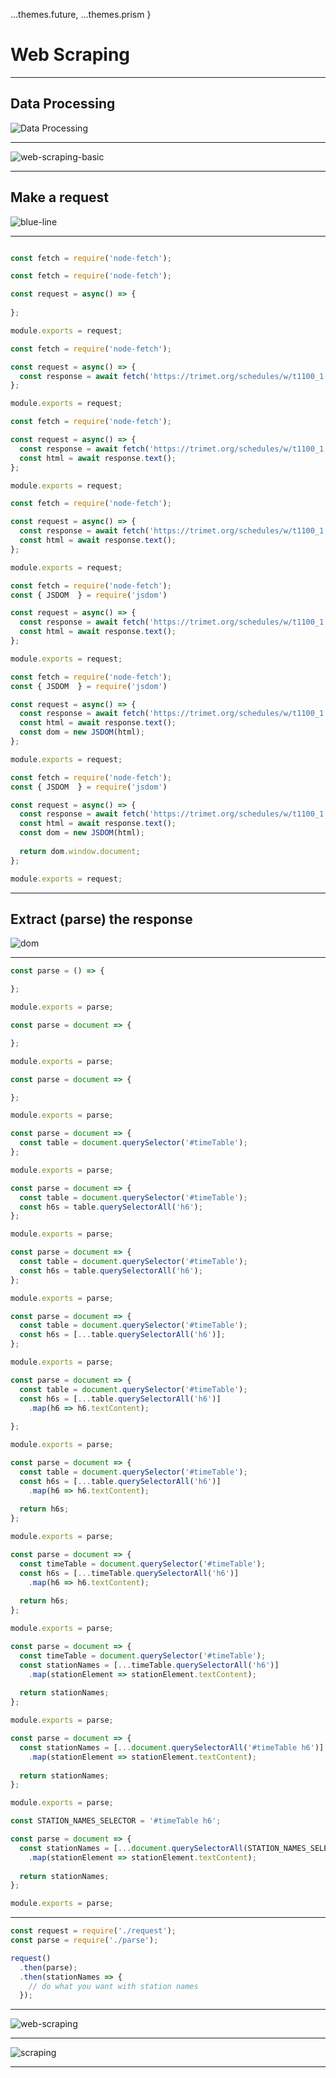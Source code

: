 
  ...themes.future,
  ...themes.prism
}

# Web Scraping

---

## Data Processing

![Data Processing](https://alchemycodelab.s3-us-west-2.amazonaws.com/Data+Pipeline.png)

---

![web-scraping-basic](https://alchemycodelab.s3.us-west-2.amazonaws.com/web-scraping-basic.png)

---

## Make a request

![blue-line](https://alchemycodelab.s3-us-west-2.amazonaws.com/blue-line.png)

---

<CodeSurfer theme={duotoneLight}>

```js showNumbers title="request.js" subtitle="we're going to write code that will fetch html from the trimet website and return a DOM representation of the site"

```

```js showNumbers title="request.js" subtitle="we'll use the node-fetch library to make an HTTP request to the site. (node-fetch is like superagent)"
const fetch = require('node-fetch');
```

```js showNumbers title="request.js" subtitle="export a request function"
const fetch = require('node-fetch');

const request = async() => {
  
};

module.exports = request;
```

```js showNumbers title="request.js" subtitle="fetch from the trimet web site"
const fetch = require('node-fetch');

const request = async() => {
  const response = await fetch('https://trimet.org/schedules/w/t1100_1.htm');
};

module.exports = request;
```

```js showNumbers title="request.js" subtitle="parse the response as text to get the HTML as a string"
const fetch = require('node-fetch');

const request = async() => {
  const response = await fetch('https://trimet.org/schedules/w/t1100_1.htm');
  const html = await response.text();
};

module.exports = request;
```

```js showNumbers title="request.js" subtitle="next we want to parse the HTML into an Object (DOM)"
const fetch = require('node-fetch');

const request = async() => {
  const response = await fetch('https://trimet.org/schedules/w/t1100_1.htm');
  const html = await response.text();
};

module.exports = request;
```

```js showNumbers title="request.js" subtitle="require jsdom which takes HTML and parses it into DOM"
const fetch = require('node-fetch');
const { JSDOM  } = require('jsdom')

const request = async() => {
  const response = await fetch('https://trimet.org/schedules/w/t1100_1.htm');
  const html = await response.text();
};

module.exports = request;
```

```js showNumbers title="request.js" subtitle="create DOM from the HTML we received"
const fetch = require('node-fetch');
const { JSDOM  } = require('jsdom')

const request = async() => {
  const response = await fetch('https://trimet.org/schedules/w/t1100_1.htm');
  const html = await response.text();
  const dom = new JSDOM(html);
};

module.exports = request;
```

```js showNumbers title="request.js" subtitle="return the document. this document has all the familiar DOM methods (e.g. querySelector and querySelectorAll)"
const fetch = require('node-fetch');
const { JSDOM  } = require('jsdom')

const request = async() => {
  const response = await fetch('https://trimet.org/schedules/w/t1100_1.htm');
  const html = await response.text();
  const dom = new JSDOM(html);
  
  return dom.window.document;
};

module.exports = request;
```

</CodeSurfer>

---

<Invert>


## Extract (parse) the response

![dom](https://alchemycodelab.s3-us-west-2.amazonaws.com/dom.png)

</Invert>

---

<CodeSurfer theme={duotoneLight}>

```js showNumbers title="parse.js" subtitle="create a parse function and export it"
const parse = () => {

};

module.exports = parse;
```

```js showNumbers title="parse.js" subtitle="parse will take a document, the document from request.js"
const parse = document => {

};

module.exports = parse;
```

```js showNumbers title="parse.js" subtitle="we want to grab all station names"
const parse = document => {

};

module.exports = parse;
```

```js showNumbers title="parse.js" subtitle="the stations are inside a #timeTable"
const parse = document => {
  const table = document.querySelector('#timeTable');
};

module.exports = parse;
```

```js showNumbers title="parse.js" subtitle="inside of the timeTable we want to grab all h6 elements"
const parse = document => {
  const table = document.querySelector('#timeTable');
  const h6s = table.querySelectorAll('h6');
};

module.exports = parse;
```

```js showNumbers title="parse.js" subtitle="to get the station names we need to map through the h6s and grab their textContent"
const parse = document => {
  const table = document.querySelector('#timeTable');
  const h6s = table.querySelectorAll('h6');
};

module.exports = parse;
```

```js showNumbers title="parse.js" subtitle="but first we need to convert the NodeList into an array"
const parse = document => {
  const table = document.querySelector('#timeTable');
  const h6s = [...table.querySelectorAll('h6')];
};

module.exports = parse;
```

```js showNumbers title="parse.js" subtitle="then we can get the textContent"
const parse = document => {
  const table = document.querySelector('#timeTable');
  const h6s = [...table.querySelectorAll('h6')]
    .map(h6 => h6.textContent);
  
};

module.exports = parse;
```

```js showNumbers title="parse.js" subtitle="returning the list of station names"
const parse = document => {
  const table = document.querySelector('#timeTable');
  const h6s = [...table.querySelectorAll('h6')]
    .map(h6 => h6.textContent);
  
  return h6s;
};

module.exports = parse;
```

```js showNumbers title="parse.js" subtitle="refactor table to timeTable"
const parse = document => {
  const timeTable = document.querySelector('#timeTable');
  const h6s = [...timeTable.querySelectorAll('h6')]
    .map(h6 => h6.textContent);
  
  return h6s;
};

module.exports = parse;
```

```js showNumbers title="parse.js" subtitle="refactor h6s to stationNames"
const parse = document => {
  const timeTable = document.querySelector('#timeTable');
  const stationNames = [...timeTable.querySelectorAll('h6')]
    .map(stationElement => stationElement.textContent);
  
  return stationNames;
};

module.exports = parse;
```

```js showNumbers title="parse.js" subtitle="combine the query"
const parse = document => {
  const stationNames = [...document.querySelectorAll('#timeTable h6')]
    .map(stationElement => stationElement.textContent);
  
  return stationNames;
};

module.exports = parse;
```

```js showNumbers title="parse.js" subtitle="extract magic strings"
const STATION_NAMES_SELECTOR = '#timeTable h6';

const parse = document => {
  const stationNames = [...document.querySelectorAll(STATION_NAMES_SELECTOR)]
    .map(stationElement => stationElement.textContent);
  
  return stationNames;
};

module.exports = parse;
```

</CodeSurfer>

---

<CodeSurfer theme={duotoneLight}>

```js title="usage"
const request = require('./request');
const parse = require('./parse');

request()
  .then(parse);
  .then(stationNames => {
    // do what you want with station names
  });
```

</CodeSurfer>

---

![web-scraping](https://alchemycodelab.s3.us-west-2.amazonaws.com/web-scraping.png)

---

![scraping](https://alchemycodelab.s3-us-west-2.amazonaws.com/scraping.png)

---
